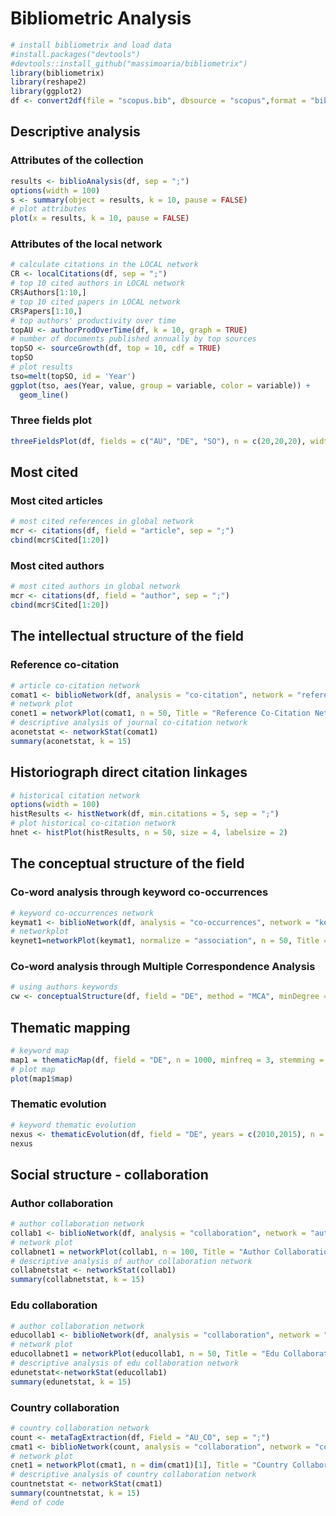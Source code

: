# Bibliometric Analysis

```r
# install bibliometrix and load data
#install.packages("devtools")
#devtools::install_github("massimoaria/bibliometrix")
library(bibliometrix)
library(reshape2)
library(ggplot2)
df <- convert2df(file = "scopus.bib", dbsource = "scopus",format = "bibtex")
```

## Descriptive analysis

### Attributes of the collection

```r
results <- biblioAnalysis(df, sep = ";")
options(width = 100)
s <- summary(object = results, k = 10, pause = FALSE)
# plot attributes
plot(x = results, k = 10, pause = FALSE)
```

### Attributes of the local network

```r
# calculate citations in the LOCAL network
CR <- localCitations(df, sep = ";")
# top 10 cited authors in LOCAL network
CR$Authors[1:10,]
# top 10 cited papers in LOCAL network
CR$Papers[1:10,]
# top authors' productivity over time
topAU <- authorProdOverTime(df, k = 10, graph = TRUE)
# number of documents published annually by top sources
topSO <- sourceGrowth(df, top = 10, cdf = TRUE)
topSO
# plot results
tso=melt(topSO, id = 'Year')
ggplot(tso, aes(Year, value, group = variable, color = variable)) + 
  geom_line()
```

### Three fields plot

```r
threeFieldsPlot(df, fields = c("AU", "DE", "SO"), n = c(20,20,20), width = 800, height = 800)
```

## Most cited

### Most cited articles

```r
# most cited references in global network
mcr <- citations(df, field = "article", sep = ";")
cbind(mcr$Cited[1:20])
```

### Most cited authors

```r
# most cited authors in global network
mcr <- citations(df, field = "author", sep = ";")
cbind(mcr$Cited[1:20])
```

## The intellectual structure of the field

### Reference co-citation

```r
# article co-citation network
comat1 <- biblioNetwork(df, analysis = "co-citation", network = "references", sep = ";")
# network plot
conet1 = networkPlot(comat1, n = 50, Title = "Reference Co-Citation Network", type = "auto", size = 20, size.cex = T, remove.multiple = FALSE, labelsize = 0.4, edgesize = 5, edges.min = 3)
# descriptive analysis of journal co-citation network
aconetstat <- networkStat(comat1)
summary(aconetstat, k = 15)
```

## Historiograph direct citation linkages

```r
# historical citation network
options(width = 100)
histResults <- histNetwork(df, min.citations = 5, sep = ";")
# plot historical co-citation network
hnet <- histPlot(histResults, n = 50, size = 4, labelsize = 2)
```

## The conceptual structure of the field

### Co-word analysis through keyword co-occurrences

```r
# keyword co-occurrences network
keymat1 <- biblioNetwork(df, analysis = "co-occurrences", network = "keywords", sep = ";")
# networkplot
keynet1=networkPlot(keymat1, normalize = "association", n = 50, Title = "Keyword Co-occurrences", type = "auto", size = 5, edgesize = 2, labelsize = 0.4)
```

### Co-word analysis through Multiple Correspondence Analysis

```r
# using authors keywords
cw <- conceptualStructure(df, field = "DE", method = "MCA", minDegree = 3, clust = "auto", stemming = FALSE, labelsize = 8, documents = 15)
```

## Thematic mapping

```r
# keyword map
map1 = thematicMap(df, field = "DE", n = 1000, minfreq = 3, stemming = FALSE, size = 0.8, n.labels = 1, repel = TRUE)
# plot map
plot(map1$map)
```

### Thematic evolution

```r
# keyword thematic evolution
nexus <- thematicEvolution(df, field = "DE", years = c(2010,2015), n = 1000, minFreq = 2, size = 0.8, n.labels = 1, repel = TRUE)
nexus
```

## Social structure - collaboration

### Author collaboration

```r
# author collaboration network
collab1 <- biblioNetwork(df, analysis = "collaboration", network = "authors", sep = ";")
# network plot
collabnet1 = networkPlot(collab1, n = 100, Title = "Author Collaboration", type = "auto", size = 15, size.cex = T, edgesize = 3, labelsize = 0.5)
# descriptive analysis of author collaboration network
collabnetstat <- networkStat(collab1)
summary(collabnetstat, k = 15)
```

### Edu collaboration

```r
# author collaboration network
educollab1 <- biblioNetwork(df, analysis = "collaboration", network = "universities",sep = ";")
# network plot
educollabnet1 = networkPlot(educollab1, n = 50, Title = "Edu Collaboration", type = "fruchterman", size = 25, size.cex = T, edgesize = 3, labelsize = 0.4)
# descriptive analysis of edu collaboration network
edunetstat<-networkStat(educollab1)
summary(edunetstat, k = 15)
```

### Country collaboration

```r
# country collaboration network
count <- metaTagExtraction(df, Field = "AU_CO", sep = ";")
cmat1 <- biblioNetwork(count, analysis = "collaboration", network = "countries", sep = ";")
# network plot
cnet1 = networkPlot(cmat1, n = dim(cmat1)[1], Title = "Country Collaboration", type = "circle", size = 10, size.cex = T, edgesize = 1, labelsize = 0.6, cluster = "none")
# descriptive analysis of country collaboration network
countnetstat <- networkStat(cmat1)
summary(countnetstat, k = 15)
#end of code
```

